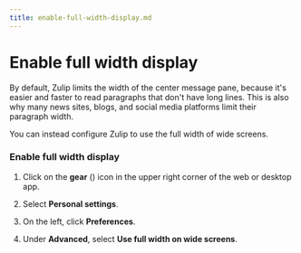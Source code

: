 ```yaml
---
title: enable-full-width-display.md
---
```


# Enable full width display

By default, Zulip limits the width of the center message pane, because it's
easier and faster to read paragraphs that don't have long lines. This is
also why many news sites, blogs, and social media platforms limit their
paragraph width.

You can instead configure Zulip to use the full width of wide screens.

### Enable full width display

<Tabs>
<TabItem label="instructions-for-all-platforms">

1. Click on the **gear** (<i class="zulip-icon zulip-icon-gear"></i>) icon in the upper
   right corner of the web or desktop app.

1. Select **Personal settings**.

1. On the left, click **Preferences**.



1. Under **Advanced**, select **Use full width on wide screens**.

</TabItem>
</Tabs>


